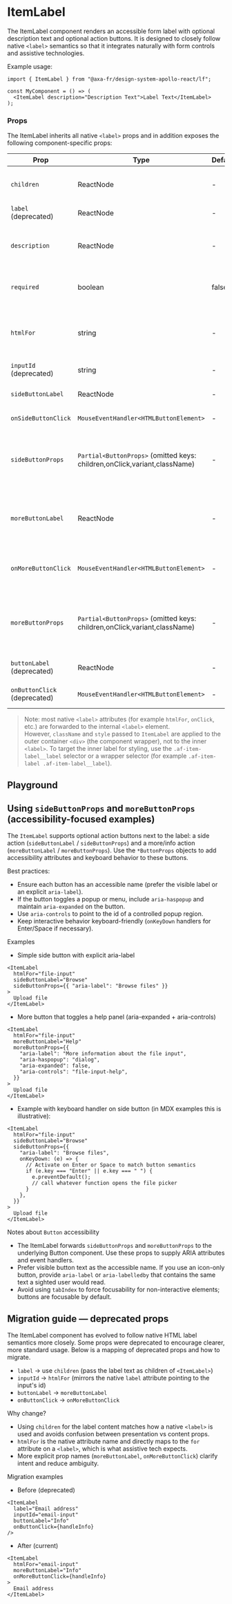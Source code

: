 
<Meta of={ItemLabelStories} name="ItemLabel" />

# ItemLabel

The ItemLabel component renders an accessible form label with optional description text and optional action buttons.
It is designed to closely follow native `<label>` semantics so that it integrates naturally with form controls and assistive technologies.

Example usage:

```tsx
import { ItemLabel } from "@axa-fr/design-system-apollo-react/lf";

const MyComponent = () => (
  <ItemLabel description="Description Text">Label Text</ItemLabel>
);
```

### Props

The ItemLabel inherits all native `<label>` props and in addition exposes the following component-specific props:

| Prop                         | Type                                                                      | Default | Description                                                                                                       |
| ---------------------------- | ------------------------------------------------------------------------- | ------- | ----------------------------------------------------------------------------------------------------------------- |
| `children`                   | ReactNode                                                                 | -       | Label content (preferred over deprecated `label`).                                                                |
| `label` (deprecated)         | ReactNode                                                                 | -       | Deprecated: use `children` instead.                                                                               |
| `description`                | ReactNode                                                                 | -       | Additional descriptive text displayed below/next to the label.                                                    |
| `required`                   | boolean                                                                   | false   | When true, shows a visual required indicator (asterisk).                                                          |
| `htmlFor`                    | string                                                                    | -       | Native label attribute linking the label to a control's id. Inherited from native label props.                    |
| `inputId` (deprecated)       | string                                                                    | -       | Deprecated: use `htmlFor` instead.                                                                                |
| `sideButtonLabel`            | ReactNode                                                                 | -       | Label/content for the optional side action button.                                                                |
| `onSideButtonClick`          | `MouseEventHandler<HTMLButtonElement>`                                    | -       | Click handler for the side button.                                                                                |
| `sideButtonProps`            | `Partial<ButtonProps>` (omitted keys: children,onClick,variant,className) | -       | Additional props forwarded to the side button (use for ARIA attributes, keyboard handlers, etc.).                 |
| `moreButtonLabel`            | ReactNode                                                                 | -       | Label/content for the optional more/info button (preferred over deprecated `buttonLabel`).                        |
| `onMoreButtonClick`          | `MouseEventHandler<HTMLButtonElement>`                                    | -       | Click handler for the more/info button (preferred over deprecated `onButtonClick`).                               |
| `moreButtonProps`            | `Partial<ButtonProps>` (omitted keys: children,onClick,variant,className) | -       | Additional props forwarded to the more/info button (use for ARIA attributes, aria-haspopup, aria-controls, etc.). |
| `buttonLabel` (deprecated)   | ReactNode                                                                 | -       | Deprecated: use `moreButtonLabel` instead.                                                                        |
| `onButtonClick` (deprecated) | `MouseEventHandler<HTMLButtonElement>`                                    | -       | Deprecated: use `onMoreButtonClick` instead.                                                                      |

> Note: most native `<label>` attributes (for example `htmlFor`, `onClick`, etc.) are forwarded to the internal `<label>` element.\
> However, `className` and `style` passed to `ItemLabel` are applied to the outer container `<div>` (the component wrapper), not to the inner `<label>`.
> To target the inner label for styling, use the `.af-item-label__label` selector or a wrapper selector (for example `.af-item-label .af-item-label__label`).

## Playground

<Canvas of={ItemLabelStories.Playground} />

<Controls of={ItemLabelStories.Playground} />

## Using `sideButtonProps` and `moreButtonProps` (accessibility-focused examples)

The `ItemLabel` supports optional action buttons next to the label: a side action (`sideButtonLabel` / `sideButtonProps`) and a more/info action (`moreButtonLabel` / `moreButtonProps`). Use the `*ButtonProps` objects to add accessibility attributes and keyboard behavior to these buttons.

Best practices:

- Ensure each button has an accessible name (prefer the visible label or an explicit `aria-label`).
- If the button toggles a popup or menu, include `aria-haspopup` and maintain `aria-expanded` on the button.
- Use `aria-controls` to point to the id of a controlled popup region.
- Keep interactive behavior keyboard-friendly (`onKeyDown` handlers for Enter/Space if necessary).

Examples

- Simple side button with explicit aria-label

```tsx
<ItemLabel
  htmlFor="file-input"
  sideButtonLabel="Browse"
  sideButtonProps={{ "aria-label": "Browse files" }}
>
  Upload file
</ItemLabel>
```

- More button that toggles a help panel (aria-expanded + aria-controls)

```tsx
<ItemLabel
  htmlFor="file-input"
  moreButtonLabel="Help"
  moreButtonProps={{
    "aria-label": "More information about the file input",
    "aria-haspopup": "dialog",
    "aria-expanded": false,
    "aria-controls": "file-input-help",
  }}
>
  Upload file
</ItemLabel>
```

- Example with keyboard handler on side button (in MDX examples this is illustrative):

```tsx
<ItemLabel
  htmlFor="file-input"
  sideButtonLabel="Browse"
  sideButtonProps={{
    "aria-label": "Browse files",
    onKeyDown: (e) => {
      // Activate on Enter or Space to match button semantics
      if (e.key === "Enter" || e.key === " ") {
        e.preventDefault();
        // call whatever function opens the file picker
      }
    },
  }}
>
  Upload file
</ItemLabel>
```

Notes about `Button` accessibility

- The ItemLabel forwards `sideButtonProps` and `moreButtonProps` to the underlying Button component. Use these props to supply ARIA attributes and event handlers.
- Prefer visible button text as the accessible name. If you use an icon-only button, provide `aria-label` or `aria-labelledby` that contains the same text a sighted user would read.
- Avoid using `tabIndex` to force focusability for non-interactive elements; buttons are focusable by default.

## Migration guide — deprecated props

The ItemLabel component has evolved to follow native HTML label semantics more closely. Some props were deprecated to encourage clearer, more standard usage. Below is a mapping of deprecated props and how to migrate.

- `label` -> use `children` (pass the label text as children of `<ItemLabel>`)
- `inputId` -> `htmlFor` (mirrors the native `label` attribute pointing to the input's id)
- `buttonLabel` -> `moreButtonLabel`
- `onButtonClick` -> `onMoreButtonClick`

Why change?

- Using `children` for the label content matches how a native `<label>` is used and avoids confusion between presentation vs content props.
- `htmlFor` is the native attribute name and directly maps to the `for` attribute on a `<label>`, which is what assistive tech expects.
- More explicit prop names (`moreButtonLabel`, `onMoreButtonClick`) clarify intent and reduce ambiguity.

Migration examples

- Before (deprecated)

```tsx
<ItemLabel
  label="Email address"
  inputId="email-input"
  buttonLabel="Info"
  onButtonClick={handleInfo}
/>
```

- After (current)

```tsx
<ItemLabel
  htmlFor="email-input"
  moreButtonLabel="Info"
  onMoreButtonClick={handleInfo}
>
  Email address
</ItemLabel>
```
